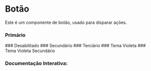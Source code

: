 

<Meta of={Story} />

# Botão

Este é um componente de botão, usado para disparar ações.

### Primário
<Canvas of={Story.Primary} />
### Desabilitado
<Canvas of={Story.Disabled} />
### Secundário
<Canvas of={Story.Secondary} />
### Terciário
<Canvas of={Story.Tertiary} />
### Tema Violeta
<Canvas of={Story.Violet} />
### Tema Violeta Secundário
<Canvas of={Story.VioletSecondary} />

### Documentação Interativa:
<Primary />
<Controls />
